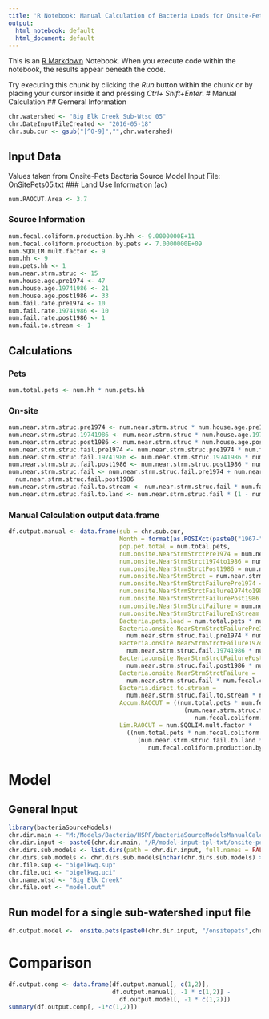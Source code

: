 ```yaml
---
title: 'R Notebook: Manual Calculation of Bacteria Loads for Onsite-Pets Model'
output:
  html_notebook: default
  html_document: default
---
```


This is an [R Markdown](http://rmarkdown.rstudio.com) Notebook. When you execute code within the notebook, the results appear beneath the code. 

Try executing this chunk by clicking the *Run* button within the chunk or by placing your cursor inside it and pressing *Ctrl+ Shift+Enter*. 
# Manual Calculation
## Gerneral Information
```r
chr.watershed <- "Big Elk Creek Sub-Wtsd 05"
chr.DateInputFileCreated <- "2016-05-18"
chr.sub.cur <- gsub("[^0-9]","",chr.watershed)
```
## Input Data
Values taken from Onsite-Pets Bacteria Source Model Input File: OnSitePets05.txt
### Land Use Information (ac)
```r
num.RAOCUT.Area <- 3.7
```
### Source Information
```r
num.fecal.coliform.production.by.hh <- 9.0000000E+11
num.fecal.coliform.production.by.pets <- 7.0000000E+09
num.SQOLIM.mult.factor <- 9
num.hh <- 9
num.pets.hh <- 1
num.near.strm.struc <- 15
num.house.age.pre1974 <- 47
num.house.age.19741986 <- 21
num.house.age.post1986 <- 33
num.fail.rate.pre1974 <- 10
num.fail.rate.19741986 <- 10
num.fail.rate.post1986 <- 1
num.fail.to.stream <- 1
```

## Calculations
### Pets
```r
num.total.pets <- num.hh * num.pets.hh
```
### On-site
```r
num.near.strm.struc.pre1974 <- num.near.strm.struc * num.house.age.pre1974 / 100
num.near.strm.struc.19741986 <- num.near.strm.struc * num.house.age.19741986 / 100
num.near.strm.struc.post1986 <- num.near.strm.struc * num.house.age.post1986 / 100
num.near.strm.struc.fail.pre1974 <- num.near.strm.struc.pre1974 * num.fail.rate.pre1974 / 100
num.near.strm.struc.fail.19741986 <- num.near.strm.struc.19741986 * num.fail.rate.19741986 / 100
num.near.strm.struc.fail.post1986 <- num.near.strm.struc.post1986 * num.fail.rate.post1986 / 100
num.near.strm.struc.fail <- num.near.strm.struc.fail.pre1974 + num.near.strm.struc.fail.19741986 +
  num.near.strm.struc.fail.post1986
num.near.strm.struc.fail.to.stream <- num.near.strm.struc.fail * num.fail.to.stream / 100
num.near.strm.struc.fail.to.land <- num.near.strm.struc.fail * (1 - num.fail.to.stream / 100)
```


### Manual Calculation output data.frame
```r
df.output.manual <- data.frame(sub = chr.sub.cur, 
                               Month = format(as.POSIXct(paste0("1967-",1:12,"-01")), format = "%b"),
                               pop.pet.total = num.total.pets,
                               num.onsite.NearStrmStrctPre1974 = num.near.strm.struc.pre1974,
                               num.onsite.NearStrmStrct1974to1986 = num.near.strm.struc.19741986,
                               num.onsite.NearStrmStrctPost1986 = num.near.strm.struc.post1986,
                               num.onsite.NearStrmStrct = num.near.strm.struc,
                               num.onsite.NearStrmStrctFailurePre1974 = num.near.strm.struc.fail.pre1974,
                               num.onsite.NearStrmStrctFailure1974to1986 = num.near.strm.struc.fail.19741986,
                               num.onsite.NearStrmStrctFailurePost1986 = num.near.strm.struc.fail.post1986,
                               num.onsite.NearStrmStrctFailure = num.near.strm.struc.fail,
                               num.onsite.NearStrmStrctFailureInStream = num.near.strm.struc.fail.to.stream,
                               Bacteria.pets.load = num.total.pets * num.fecal.coliform.production.by.pets,
                               Bacteria.onsite.NearStrmStrctFailurePre1974 = 
                                 num.near.strm.struc.fail.pre1974 * num.fecal.coliform.production.by.hh,
                               Bacteria.onsite.NearStrmStrctFailure1974to1986 =
                                 num.near.strm.struc.fail.19741986 * num.fecal.coliform.production.by.hh,
                               Bacteria.onsite.NearStrmStrctFailurePost1986 = 
                                 num.near.strm.struc.fail.post1986 * num.fecal.coliform.production.by.hh,
                               Bacteria.onsite.NearStrmStrctFailure = 
                                 num.near.strm.struc.fail * num.fecal.coliform.production.by.hh,
                               Bacteria.direct.to.stream = 
                                 num.near.strm.struc.fail.to.stream * num.fecal.coliform.production.by.hh,
                               Accum.RAOCUT = ((num.total.pets * num.fecal.coliform.production.by.pets) + 
                                                 (num.near.strm.struc.fail.to.land *
                                                    num.fecal.coliform.production.by.hh)) / num.RAOCUT.Area,
                               Lim.RAOCUT = num.SQOLIM.mult.factor * 
                                 ((num.total.pets * num.fecal.coliform.production.by.pets) + 
                                    (num.near.strm.struc.fail.to.land *
                                       num.fecal.coliform.production.by.hh)) / num.RAOCUT.Area)
```
# Model
## General Input
```r
library(bacteriaSourceModels)
chr.dir.main <- "M:/Models/Bacteria/HSPF/bacteriaSourceModelsManualCalc"
chr.dir.input <- paste0(chr.dir.main, "/R/model-input-tpl-txt/onsite-pets")
chr.dirs.sub.models <- list.dirs(path = chr.dir.input, full.names = FALSE)
chr.dirs.sub.models <- chr.dirs.sub.models[nchar(chr.dirs.sub.models) > 0]
chr.file.sup <- "bigelkwq.sup"
chr.file.uci <- "bigelkwq.uci"
chr.name.wtsd <- "Big Elk Creek"
chr.file.out <- "model.out"
```
## Run model for a single sub-watershed input file
```r
df.output.model <-  onsite.pets(paste0(chr.dir.input, "/onsitepets",chr.sub.cur, ".txt"))
```
# Comparison
```r
df.output.comp <- data.frame(df.output.manual[, c(1,2)], 
                             df.output.manual[, -1 * c(1,2)] - 
                               df.output.model[, -1 * c(1,2)])
summary(df.output.comp[, -1*c(1,2)])
```
